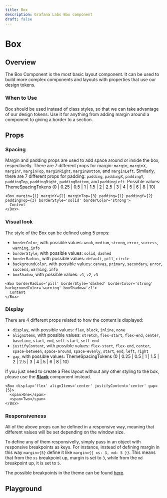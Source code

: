 ```yaml
---
title: Box
description: Grafana Labs Box component
draft: false
---
```



# Box <Badge text='ready' color='green'></Badge> <StorybookLink path='/story/general-layout-box--basic'/>

## Overview

The Box Component is the most basic layout component. It can be used to build more complex components and layouts with properties that use our design tokens.

### When to Use

Box should be used instead of class styles, so that we can take advantage of our design tokens.
Use it for anything from adding margin around a component to giving a border to a section.

## Props

### Spacing

Margin and padding props are used to add space around or inside the box, respectivelly.
There are 7 different props for margin: `margin`, `marginX`, `marginY`, `marginTop`, `marginRight`, `marginBottom`, and `marginLeft`.
Similarly, there are 7 different props for padding: `padding`, `paddingX`, `paddingY`, `paddingTop`, `paddingRight`, `paddingBottom`, and `paddingLeft`.
Possible values: ThemeSpacingTokens (0 | 0.25 | 0.5 | 1 | 1.5 | 2 | 2.5 | 3 | 4 | 5 | 6 | 8 | 10)

```tsx live
<Box margin={1} marginY={2} marginTop={3} padding={1} paddingY={2} paddingTop={3} borderStyle='solid' borderColor='strong'>
  Content
</Box>
```

### Visual look

The style of the Box can be defined using 5 props:

- `borderColor`, with possible values: `weak`, `medium`, `strong`, `error`, `success`, `warning`, `info`
- `borderStyle`, with possible values: `solid`, `dashed`
- `borderRadius`, with possible values: `default`, `pill`, `circle`
- `backgroundColor`, with possible values: `canvas`, `primary`, `secondary`, `error`, `success`, `warning`, `info`
- `boxShadow`, with possible values: `z1`, `z2`, `z3`

```tsx live
<Box borderRadius='pill' borderStyle='dashed' borderColor='strong' backgroundColor='warning' boxShadow='z1'>
  Content
</Box>
```

### Display

There are 4 different props related to how the content is displayed:

- `display`, with possible values: `flex`, `block`, `inline`, `none`
- `alignItems`, with possible values: `stretch`, `flex-start`, `flex-end`, `center`, `baseline`, `start`, `end`, `self-start`, `self-end`
- `justifyContent`, with possible values: `flex-start`, `flex-end`, `center`, `space-between`, `space-around`, `space-evenly`, `start`, `end`, `left`, `right`
- `gap`, with possible values: ThemeSpacingTokens (0 | 0.25 | 0.5 | 1 | 1.5 | 2 | 2.5 | 3 | 4 | 5 | 6 | 8 | 10)

If you just need to create a Flex layout without any other styling to the box, please use the **[Stack](/components/primitives/stack)** component instead.

```tsx live
<Box display='flex' alignItems='center' justifyContent='center' gap={5}>
  <span>One</span>
  <span>Two</span>
</Box>
```

### Responsiveness

All of the above props can be defined in a responsive way, meaning that different values will be set depending on the window size.

To define any of them responsivelly, simply pass in an object with responsive breakpoints as keys. For instance, instead of defining margin in this way `margin={5}`
define it like  `margin={{ xs: 3, md: 5 }}`.
This means that from the `xs` breakpoint up, margin is set to `3`, while from the `md` breakpoint up, it is set to `5`.

The possible breakpoints in the theme can be found [here](https://github.com/grafana/grafana/blob/main/packages/grafana-data/src/themes/breakpoints.ts#L28).

## Playground

<ComponentEmbed path="/story/general-layout-box--basic" />
